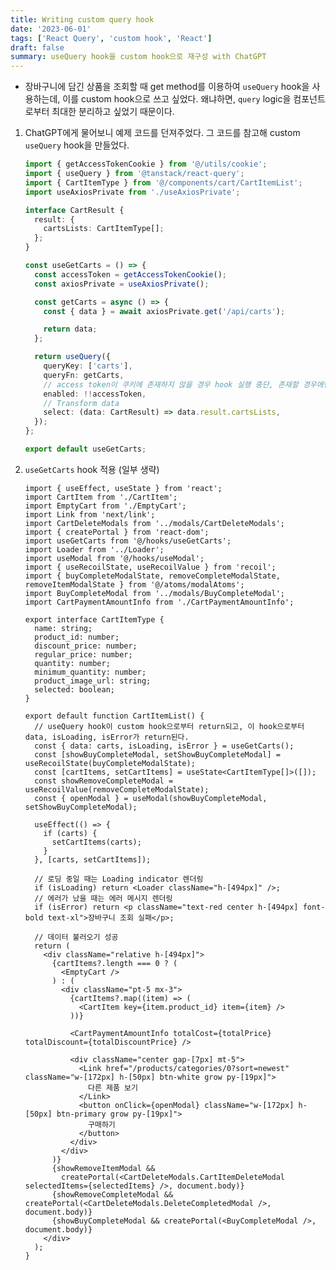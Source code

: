 ```yaml
---
title: Writing custom query hook
date: '2023-06-01'
tags: ['React Query', 'custom hook', 'React']
draft: false
summary: useQuery hook을 custom hook으로 재구성 with ChatGPT
---
```


- 장바구니에 담긴 상품을 조회할 때 get method를 이용하여 `useQuery` hook을 사용하는데, 이를 custom hook으로 쓰고 싶었다. 왜냐하면, `query` logic을 컴포넌트로부터 최대한 분리하고 싶었기 때문이다.

1. ChatGPT에게 물어보니 예제 코드를 던져주었다. 그 코드를 참고해 custom `useQuery` hook을 만들었다. 

    ```ts:hooks/useGetCarts.ts
    import { getAccessTokenCookie } from '@/utils/cookie';
    import { useQuery } from '@tanstack/react-query';
    import { CartItemType } from '@/components/cart/CartItemList';
    import useAxiosPrivate from './useAxiosPrivate';

    interface CartResult {
      result: {
        cartsLists: CartItemType[];
      };
    }

    const useGetCarts = () => {
      const accessToken = getAccessTokenCookie();
      const axiosPrivate = useAxiosPrivate();

      const getCarts = async () => {
        const { data } = await axiosPrivate.get('/api/carts');

        return data;
      };

      return useQuery({
        queryKey: ['carts'],
        queryFn: getCarts,
        // access token이 쿠키에 존재하지 않을 경우 hook 실행 중단, 존재할 경우에만 hook 실행
        enabled: !!accessToken,
        // Transform data
        select: (data: CartResult) => data.result.cartsLists,
      });
    };

    export default useGetCarts;
    ```

2. `useGetCarts` hook 적용 (일부 생략)
    ```tsx:components/cart/CartItemList.tsx
    import { useEffect, useState } from 'react';
    import CartItem from './CartItem';
    import EmptyCart from './EmptyCart';
    import Link from 'next/link';
    import CartDeleteModals from '../modals/CartDeleteModals';
    import { createPortal } from 'react-dom';
    import useGetCarts from '@/hooks/useGetCarts';
    import Loader from '../Loader';
    import useModal from '@/hooks/useModal';
    import { useRecoilState, useRecoilValue } from 'recoil';
    import { buyCompleteModalState, removeCompleteModalState, removeItemModalState } from '@/atoms/modalAtoms';
    import BuyCompleteModal from '../modals/BuyCompleteModal';
    import CartPaymentAmountInfo from './CartPaymentAmountInfo';

    export interface CartItemType {
      name: string;
      product_id: number;
      discount_price: number;
      regular_price: number;
      quantity: number;
      minimum_quantity: number;
      product_image_url: string;
      selected: boolean;
    }

    export default function CartItemList() {
      // useQuery hook이 custom hook으로부터 return되고, 이 hook으로부터 data, isLoading, isError가 return된다.
      const { data: carts, isLoading, isError } = useGetCarts();
      const [showBuyCompleteModal, setShowBuyCompleteModal] = useRecoilState(buyCompleteModalState);
      const [cartItems, setCartItems] = useState<CartItemType[]>([]);
      const showRemoveCompleteModal = useRecoilValue(removeCompleteModalState);
      const { openModal } = useModal(showBuyCompleteModal, setShowBuyCompleteModal);

      useEffect(() => {
        if (carts) {
          setCartItems(carts);
        }
      }, [carts, setCartItems]);

      // 로딩 중일 때는 Loading indicator 렌더링
      if (isLoading) return <Loader className="h-[494px]" />;
      // 에러가 났을 때는 에러 메시지 렌더링
      if (isError) return <p className="text-red center h-[494px] font-bold text-xl">장바구니 조회 실패</p>;
      
      // 데이터 불러오기 성공
      return (
        <div className="relative h-[494px]">
          {cartItems?.length === 0 ? (
            <EmptyCart />
          ) : (
            <div className="pt-5 mx-3">
              {cartItems?.map((item) => (
                <CartItem key={item.product_id} item={item} />
              ))}

              <CartPaymentAmountInfo totalCost={totalPrice} totalDiscount={totalDiscountPrice} />

              <div className="center gap-[7px] mt-5">
                <Link href="/products/categories/0?sort=newest" className="w-[172px] h-[50px] btn-white grow py-[19px]">
                  다른 제품 보기
                </Link>
                <button onClick={openModal} className="w-[172px] h-[50px] btn-primary grow py-[19px]">
                  구매하기
                </button>
              </div>
            </div>
          )}
          {showRemoveItemModal &&
            createPortal(<CartDeleteModals.CartItemDeleteModal selectedItems={selectedItems} />, document.body)}
          {showRemoveCompleteModal && createPortal(<CartDeleteModals.DeleteCompletedModal />, document.body)}
          {showBuyCompleteModal && createPortal(<BuyCompleteModal />, document.body)}
        </div>
      );
    }
    ```


